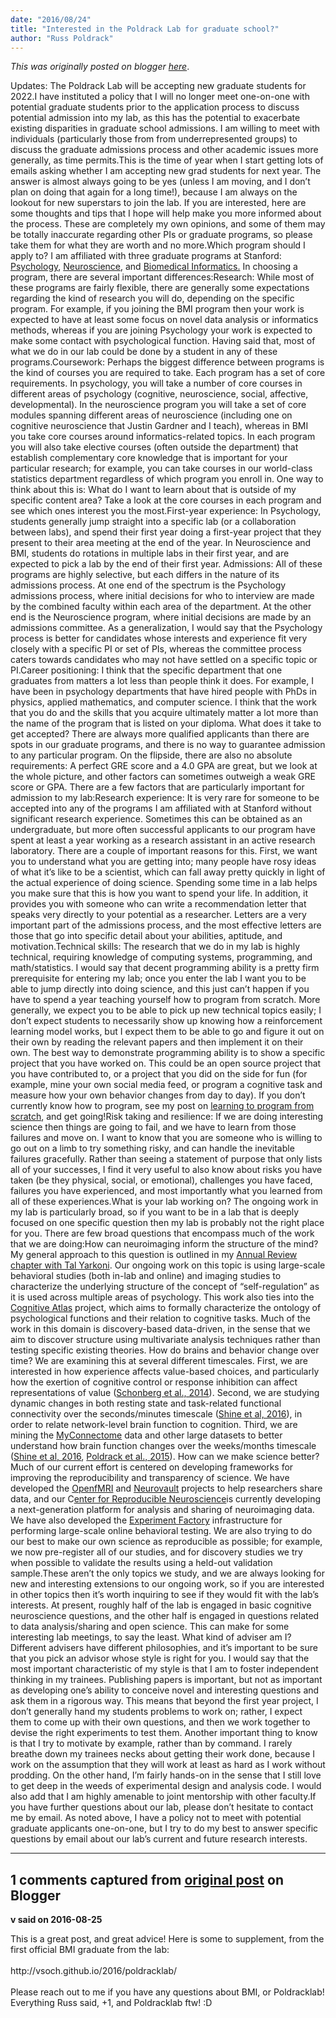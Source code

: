 ```yaml
---
date: "2016/08/24"
title: "Interested in the Poldrack Lab for graduate school?"
author: "Russ Poldrack"
---
```


*This was originally posted on blogger [here](https://russpoldrack.blogspot.com/2016/08/interested-in-poldrack-lab-for-graduate.html)*.

Updates: The Poldrack Lab will be accepting new graduate students for 2022.I have instituted a policy that I will no longer meet one-on-one with potential graduate students prior to the application process to discuss potential admission into my lab, as this has the potential to exacerbate existing disparities in graduate school admissions.  I am willing to meet with individuals (particularly those from from underrepresented groups) to discuss the graduate admissions process and other academic issues more generally, as time permits.This is the time of year when I start getting lots of emails asking whether I am accepting new grad students for next year.  The answer is almost always going to be yes (unless I am moving, and I don’t plan on doing that again for a long time!), because I am always on the lookout for new superstars to join the lab.  If you are interested, here are some thoughts and tips that I hope will help make you more informed about the process.  These are completely my own opinions, and some of them may be totally inaccurate regarding other PIs or graduate programs, so please take them for what they are worth and no more.Which program should I apply to? I am affiliated with three graduate programs at Stanford: [Psychology](https://psychology.stanford.edu/gradprogram), [Neuroscience](https://med.stanford.edu/neurogradprogram.html), and [Biomedical Informatics.](http://bmi.stanford.edu/prospective-students/PhD-degree-biomedical-informatics.html) In choosing a program, there are several important differences:Research: While most of these programs are fairly flexible, there are generally some expectations regarding the kind of research you will do, depending on the specific program.  For example, if you joining the BMI program then your work is expected to have at least some focus on  novel data analysis or informatics methods, whereas if you are joining Psychology your work is expected to make some contact with psychological function. Having said that, most of what we do in our lab could be done by a student in any of these programs.Coursework: Perhaps the biggest difference between programs is the kind of courses you are required to take. Each program has a set of core requirements.  In psychology, you will take a number of core courses in different areas of psychology (cognitive, neuroscience, social, affective, developmental).  In the neuroscience program you will take a set of core modules spanning different areas of neuroscience (including one on cognitive neuroscience that Justin Gardner and I teach), whereas in BMI you take core courses around informatics-related topics.  In each program you will also take elective courses (often outside the department) that establish complementary core knowledge that is important for your particular research; for example, you can take courses in our world-class statistics department regardless of which program you enroll in. One way to think about this is:  What do I want to learn about that is outside of my specific content area? Take a look at the core courses in each program and see which ones interest you the most.First-year experience: In Psychology, students generally jump straight into a specific lab (or a collaboration between labs), and spend their first year doing a first-year project that they present to their area meeting at the end of the year. In Neuroscience and BMI, students do rotations in multiple labs in their first year, and are expected to pick a lab by the end of their first year. Admissions: All of these programs are highly selective, but each differs in the nature of its admissions process.  At one end of the spectrum is the Psychology admissions process, where initial decisions for who to interview are made by the combined faculty within each area of the department.  At the other end is the Neuroscience program, where initial decisions are made by an admissions committee.  As a generalization, I would say that the Psychology process is better for candidates whose interests and experience fit very closely with a specific PI or set of PIs, whereas the committee process caters towards candidates who may not have settled on a specific topic or PI.Career positioning: I think that the specific department that one graduates from matters a lot less than people think it does.  For example, I have been in psychology departments that have hired people with PhDs in physics, applied mathematics, and computer science. I think that the work that you do and the skills that you acquire ultimately matter a lot more than the name of the program that is listed on your diploma.  What does it take to get accepted? There are always more qualified applicants than there are spots in our graduate programs, and there is no way to guarantee admission to any particular program.  On the flipside, there are also no absolute requirements: A perfect GRE score and a 4.0 GPA are great, but we look at the whole picture, and other factors can sometimes outweigh a weak GRE score or GPA.  There are a few factors that are particularly important for admission to my lab:Research experience: It is very rare for someone to be accepted into any of the programs I am affiliated with at Stanford without significant research experience.  Sometimes this can be obtained as an undergraduate, but more often successful applicants to our program have spent at least a year working as a research assistant in an active research laboratory.  There are a couple of important reasons for this.  First, we want you to understand what you are getting into; many people have rosy ideas of what it’s like to be a scientist, which can fall away pretty quickly in light of the actual experience of doing science.  Spending some time in a lab helps you make sure that this is how you want to spend your life. In addition, it provides you with someone who can write a recommendation letter that speaks very directly to your potential as a researcher.  Letters are a very important part of the admissions process, and the most effective letters are those that go into specific detail about your abilities, aptitude, and motivation.Technical skills: The research that we do in my lab is highly technical, requiring knowledge of computing systems, programming, and math/statistics.  I would say that decent programming ability is a pretty firm prerequisite for entering my lab; once you enter the lab I want you to be able to jump directly into doing science, and this just can’t happen if you have to spend a year teaching yourself how to program from scratch. More generally, we expect you to be able to pick up new technical topics easily; I don’t expect students to necessarily show up knowing how a reinforcement learning model works, but I expect them to be able to go and figure it out on their own by reading the relevant papers and then implement it on their own. The best way to demonstrate programming ability is to show a specific project that you have worked on. This could be an open source project that you have contributed to, or a project that you did on the side for fun (for example, mine your own social media feed, or program a cognitive task and measure how your own behavior changes from day to day). If you don’t currently know how to program, see my post on [learning to program from scratch](http://www.russpoldrack.org/2016/05/advice-for-learning-to-code-from-scratch.html), and get going!Risk taking and resilience: If we are doing interesting science then things are going to fail, and we have to learn from those failures and move on.  I want to know that you are someone who is willing to go out on a limb to try something risky, and can handle the inevitable failures gracefully.  Rather than seeing a statement of purpose that only lists all of your successes, I find it very useful to also know about risks you have taken (be they physical, social, or emotional), challenges you have faced, failures you have experienced, and most importantly what you learned from all of these experiences.What is your lab working on? The ongoing work in my lab is particularly broad, so if you want to be in a lab that is deeply focused on one specific question then my lab is probably not the right place for you.  There are few broad questions that encompass much of the work that we are doing:How can neuroimaging inform the structure of the mind?  My general approach to this question is outlined in my [Annual Review chapter with Tal Yarkoni](http://pilab.psy.utexas.edu/publications/Poldrack_Annual_Reviews_2016.pdf).  Our ongoing work on this topic is using large-scale behavioral studies (both in-lab and online) and imaging studies to characterize the underlying structure of the concept of “self-regulation” as it is used across multiple areas of psychology.  This work also ties into the [Cognitive Atlas](http://www.cognitiveatlas.org/) project, which aims to formally characterize the ontology of psychological functions and their relation to cognitive tasks. Much of the work in this domain is discovery-based data-driven, in the sense that we aim to discover structure using multivariate analysis techniques rather than testing specific existing theories. How do brains and behavior change over time?  We are examining this at several different timescales. First, we are interested in how experience affects value-based choices, and particularly how the exertion of cognitive control or response inhibition can affect representations of value ([Schonberg et al., 2014](http://www.nature.com/neuro/journal/v17/n4/abs/nn.3673.html)). Second, we are studying dynamic changes in both resting state and task-related functional connectivity over the seconds/minutes timescale ([Shine et al, 2016](https://arxiv.org/abs/1511.02976)), in order to relate network-level brain function to cognition.  Third, we are mining the [MyConnectome](http://www.myconnectome.org/) data and other large datasets to better understand how brain function changes over the weeks/months timescale ([Shine et al, 2016](http://www.pnas.org/content/early/2016/08/11/1604898113.abstract?sid=c8b549a4-4398-4ea3-964b-28baed0e6d12), [Poldrack et al., 2015](http://www.nature.com/ncomms/2015/151209/ncomms9885/full/ncomms9885.html)).  How can we make science better?  Much of our current effort is centered on developing frameworks for improving the reproducibility and transparency of science.  We have developed the [OpenfMRI](http://openfmri.org/) and [Neurovault](http://neurovault.org/) projects to help researchers share data, and our C[enter for Reproducible Neuroscience ](http://reproducibility.stanford.edu/)is currently developing a next-generation platform for analysis and sharing of neuroimaging data.  We have also developed the [Experiment Factory](http://expfactory.org/) infrastructure for performing large-scale online behavioral testing.  We are also trying to do our best to make our own science as reproducible as possible; for example, we now pre-register all of our studies, and for discovery studies we try when possible to validate the results using a held-out validation sample.These aren’t the only topics we study, and we are always looking for new and interesting extensions to our ongoing work, so if you are interested in other topics then it’s worth inquiring to see if they would fit with the lab’s interests.   At present, roughly half of the lab is engaged in basic cognitive neuroscience questions, and the other half is engaged in questions related to data analysis/sharing and open science.  This can make for some interesting lab meetings, to say the least. What kind of adviser am I? Different advisers have different philosophies, and it’s important to be sure that you pick an advisor whose style is right for you.  I would say that the most important characteristic of my style is that I am to foster independent thinking in my trainees.  Publishing papers is important, but not as important as developing one’s ability to conceive novel and interesting questions and ask them in a rigorous way. This means that beyond the first year project, I don’t generally hand my students problems to work on; rather, I expect them to come up with their own questions, and then we work together to devise the right experiments to test them.  Another important thing to know is that I try to motivate by example, rather than by command.  I rarely breathe down my trainees necks about getting their work done, because I work on the assumption that they will work at least as hard as I work without prodding.  On the other hand, I’m fairly hands-on in the sense that I still love to get deep in the weeds of experimental design and analysis code.  I would also add that I am highly amenable to joint mentorship with other faculty.If you have further questions about our lab, please don’t hesitate to contact me by email.  As noted above, I have a policy not to meet with potential graduate applicants one-on-one, but I try to do my best to answer specific questions by email about our lab’s current and future research interests. 

---

## 1 comments captured from [original post](https://russpoldrack.blogspot.com/2016/08/interested-in-poldrack-lab-for-graduate.html) on Blogger

**v said on 2016-08-25**

This is a great post, and great advice! Here is some to supplement, from the first official BMI graduate from the lab:<br /><br />http://vsoch.github.io/2016/poldracklab/<br /><br />Please reach out to me if you have any questions about BMI, or Poldracklab! Everything Russ said, +1, and Poldracklab ftw! :D

